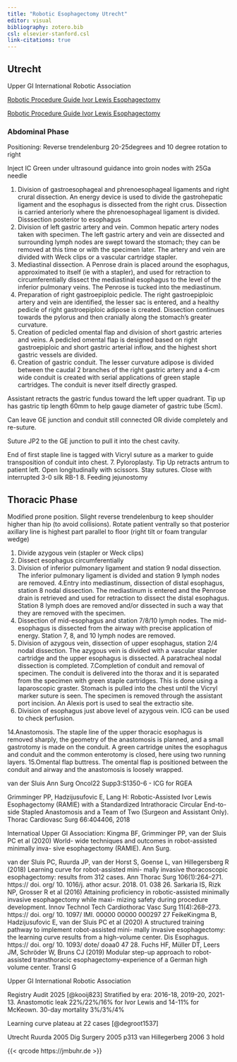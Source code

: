 ```yaml
---
title: "Robotic Esophagectomy Utrecht"
editor: visual
bibliography: zotero.bib
csl: elsevier-stanford.csl
link-citations: true
---
```


## Utrecht

Upper GI International Robotic Association

[Robotic Procedure Guide Ivor Lewis Esophagectomy](https://deidt7p41jzcy.cloudfront.net/Robotic-Procedure-Guide-Ivor-Lewis-Esophagectomy.pdf)

[Robotic Procedure Guide Ivor Lewis Esophagectomy](pdfs/Robotic-Procedure-Guide-Ivor-Lewis-Esophagectomy.pdf)

### Abdominal Phase

Positioning: Reverse trendelenburg 20-25degrees and 10 degree rotation to right

Inject IC Green under ultrasound guidance into groin nodes with 25Ga needle

1.  Division of gastroesophageal and phrenoesophageal ligaments and right crural dissection. An energy device is used to divide the gastrohepatic ligament and the esophagus is dissected from the right crus. Dissection is carried anteriorly where the phrenoesophageal ligament is divided. Disssection posterior to esophagus
2.  Division of left gastric artery and vein. Common hepatic artery nodes taken with specimen. The left gastric artery and vein are dissected and surrounding lymph nodes are swept toward the stomach; they can be removed at this time or with the specimen later. The artery and vein are divided with Weck clips or a vascular cartridge stapler.
3.  Mediastinal dissection. A Penrose drain is placed around the esophagus, approximated to itself (ie with a stapler), and used for retraction to circumferentially dissect the mediastinal esophagus to the level of the inferior pulmonary veins. The Penrose is tucked into the mediastinum.
4.  Preparation of right gastroepiploic pedicle. The right gastroepiploic artery and vein are identified, the lesser sac is entered, and a healthy pedicle of right gastroepiploic adipose is created. Dissection continues towards the pylorus and then cranially along the stomach's greater curvature.
5.  Creation of pedicled omental flap and division of short gastric arteries and veins. A pedicled omental flap is designed based on right gastroepiploic and short gastric arterial inflow, and the highest short gastric vessels are divided.
6.  Creation of gastric conduit. The lesser curvature adipose is divided between the caudal 2 branches of the right gastric artery and a 4-cm wide conduit is created with serial applications of green staple cartridges. The conduit is never itself directly grasped.

Assistant retracts the gastric fundus toward the left upper quadrant. Tip up has gastric tip length 60mm to help gauge diameter of gastric tube (5cm).

Can leave GE junction and conduit still connected OR divide completely and re-suture.

Suture JP2 to the GE junction to pull it into the chest cavity.

End of first staple line is tagged with Vicryl suture as a marker to guide transposition of conduit into chest. 7. Pyloroplasty. Tip Up retracts antrum to patient left. Open longitudinally with scissors. Stay sutures. Close with interrupted 3-0 silk RB-1 8. Feeding jejunostomy

## Thoracic Phase

Modified prone position. Slight reverse trendelenburg to keep shoulder higher than hip (to avoid collisions). Rotate patient ventrally so that posterior axillary line is highest part parallel to floor (right tilt or foam trangular wedge)

1.  Divide azygous vein (stapler or Weck clips)
2.  Dissect esophagus circumferentially
3.  Division of inferior pulmonary ligament and station 9 nodal dissection. The inferior pulmonary ligament is divided and station 9 lymph nodes are removed. 4.Entry into mediastinum, dissection of distal esophagus, station 8 nodal dissection. The mediastinum is entered and the Penrose drain is retrieved and used for retraction to dissect the distal esophagus. Station 8 lymph does are removed and/or dissected in such a way that they are removed with the specimen.
4.  Dissection of mid-esophagus and station 7/8/10 lymph nodes. The mid-esophagus is dissected from the airway with precise application of energy. Station 7, 8, and 10 lymph nodes are removed.
5.  Division of azygous vein, dissection of upper esophagus, station 2/4 nodal dissection. The azygous vein is divided with a vascular stapler cartridge and the upper esophagus is dissected. A paratracheal nodal dissection is completed. 7.Completion of conduit and removal of specimen. The conduit is delivered into the thorax and it is separated from the specimen with green staple cartridges. This is done using a laparoscopic graster. Stomach is pulled into the chest until the Vicryl marker suture is seen. The specimen is removed through the assistant port incision. An Alexis port is used to seal the extractio site.
6.  Division of esophagus just above level of azygous vein. ICG can be used to check perfusion.

14.Anastomosis. The staple line of the upper thoracic esophagus is removed sharply, the geometry of the anastomosis is planned, and a small gastrotomy is made on the conduit. A green cartridge unites the esophagus and conduit and the common enterotomy is closed, here using two running layers. 15.Omental flap buttress. The omental flap is positioned between the conduit and airway and the anastomosis is loosely wrapped.

van der Sluis Ann Surg Oncol22 Supp3:S1350-6 - ICG for RGEA

Grimminger PP, Hadzijusufovic E, Lang H: Robotic-Assisted Ivor Lewis Esophagectomy (RAMIE) with a Standardized Intrathoracic Circular End-to-side Stapled Anastomosis and a Team of Two (Surgeon and Assistant Only). Thorac Cardiovasc Surg 66:404406, 2018



Internatioal Upper GI Association: Kingma BF, Grimminger PP, van der Sluis PC et al (2020) World- wide techniques and outcomes in robot-assisted minimally inva- sive esophagectomy (RAMIE). Ann Surg.

van der Sluis PC, Ruurda JP, van der Horst S, Goense L, van Hillegersberg R (2018) Learning curve for robot-assisted mini- mally invasive thoracoscopic esophagectomy: results from 312 cases. Ann Thorac Surg 106(1):264–271. https:// doi. org/ 10. 1016/j. athor acsur. 2018. 01. 038 26. Sarkaria IS, Rizk NP, Grosser R et al (2016) Attaining proficiency in robotic-assisted minimally invasive esophagectomy while maxi- mizing safety during procedure development. Innov Technol Tech Cardiothorac Vasc Surg 11(4):268–273. https:// doi. org/ 10. 1097/ IMI. 00000 00000 000297 27 FeikeKingma B, Hadzijusufovic E, van der Sluis PC et al (2020) A structured training pathway to implement robot-assisted mini- mally invasive esophagectomy: the learning curve results from a high-volume center. Dis Esophagus. https:// doi. org/ 10. 1093/ dote/ doaa0 47 28. Fuchs HF, Müller DT, Leers JM, Schröder W, Bruns CJ (2019) Modular step-up approach to robot-assisted transthoracic esophagectomy-experience of a German high volume center. Transl G

Upper GI International Robotic Association

Registry Audit 2025 [@kooij823] Stratified by era: 2016-18, 2019-20, 2021-13. Anastomotic leak 22%/22%/16% for Ivor Lewis and 14-11% for McKeown. 30-day mortality 3%/3%/4%

Learning curve plateau at 22 cases [@degroot1537]

Utrecht Ruurda 2005 Dig Surgery 2005 p313 van Hillegerberg 2006 3 hold

{{< qrcode https://jmbuhr.de >}}
